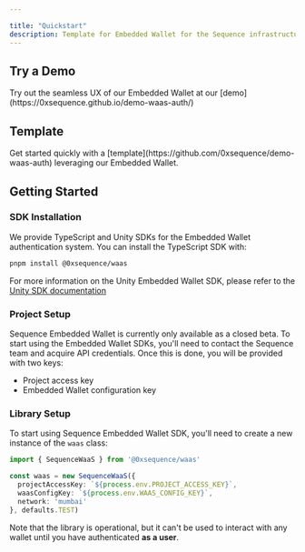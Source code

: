 ---

title: "Quickstart"
description: Template for Embedded Wallet for the Sequence infrastructure stack for web3 gaming.
---



## Try a Demo
<Note>
Try out the seamless UX of our Embedded Wallet at our [demo](https://0xsequence.github.io/demo-waas-auth/)
</Note>


## Template
<Note>
Get started quickly with a [template](https://github.com/0xsequence/demo-waas-auth) leveraging our Embedded Wallet.
</Note>

## Getting Started

### SDK Installation

We provide TypeScript and Unity SDKs for the Embedded Wallet authentication system. You can install the TypeScript SDK with:

```bash
pnpm install @0xsequence/waas
```

For more information on the Unity Embedded Wallet SDK, please refer to the [Unity SDK documentation](/sdk/unity/overview)

### Project Setup

Sequence Embedded Wallet is currently only available as a closed beta. To start using the Embedded Wallet SDKs, you'll need to contact the Sequence team and acquire API credentials. Once this is done, you will be provided with two keys:

- Project access key
- Embedded Wallet configuration key

### Library Setup

To start using Sequence Embedded Wallet SDK, you'll need to create a new instance of the `waas` class:

```typescript
import { SequenceWaaS } from '@0xsequence/waas'

const waas = new SequenceWaaS({
  projectAccessKey: `${process.env.PROJECT_ACCESS_KEY}`,
  waasConfigKey: `${process.env.WAAS_CONFIG_KEY}`,
  network: 'mumbai'
}, defaults.TEST)
```

Note that the library is operational, but it can't be used to interact with any wallet until you have authenticated **as a user**.
